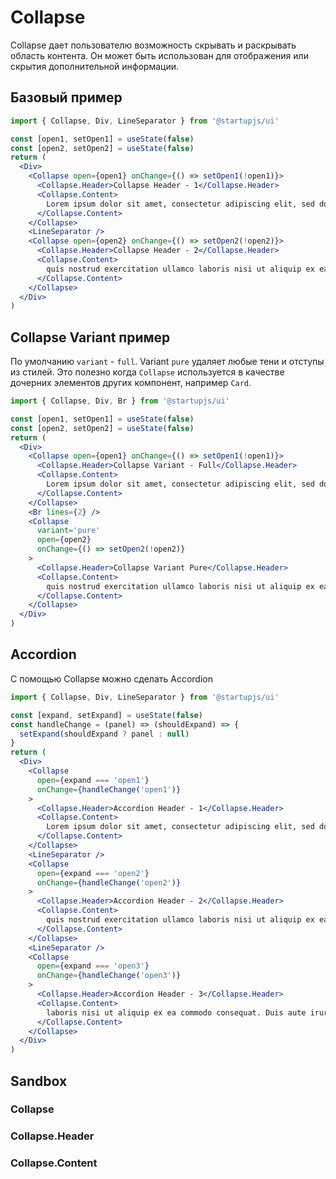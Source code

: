 
# Collapse

Collapse дает пользователю возможность скрывать и раскрывать область контента. Он может быть использован для отображения или скрытия дополнительной информации.

## Базовый пример

```jsx
import { Collapse, Div, LineSeparator } from '@startupjs/ui'
```

```jsx example
const [open1, setOpen1] = useState(false)
const [open2, setOpen2] = useState(false)
return (
  <Div>
    <Collapse open={open1} onChange={() => setOpen1(!open1)}>
      <Collapse.Header>Collapse Header - 1</Collapse.Header>
      <Collapse.Content>
        Lorem ipsum dolor sit amet, consectetur adipiscing elit, sed do eiusmod tempor incididunt ut labore et dolore magna aliqua. Ut enim ad minim veniam, quis nostrud exercitation ullamco laboris nisi ut aliquip ex ea commodo consequat. Duis aute irure dolor in reprehenderit in voluptate velit esse cillum dolore eu fugiat nulla pariatur. Excepteur sint occaecat cupidatat non proident, sunt in culpa qui officia deserunt mollit anim id est laborum
      </Collapse.Content>
    </Collapse>
    <LineSeparator />
    <Collapse open={open2} onChange={() => setOpen2(!open2)}>
      <Collapse.Header>Collapse Header - 2</Collapse.Header>
      <Collapse.Content>
        quis nostrud exercitation ullamco laboris nisi ut aliquip ex ea commodo consequat. Duis aute irure dolor in reprehenderit in voluptate velit esse cillum dolore eu
      </Collapse.Content>
    </Collapse>
  </Div>
)
```

## Collapse Variant пример

По умолчанию `variant` - `full`.
Variant `pure` удаляет любые тени и отступы из стилей. Это полезно когда `Collapse` используется в качестве дочерних элементов других компонент, например `Card`.

```jsx
import { Collapse, Div, Br } from '@startupjs/ui'
```

```jsx example
const [open1, setOpen1] = useState(false)
const [open2, setOpen2] = useState(false)
return (
  <Div>
    <Collapse open={open1} onChange={() => setOpen1(!open1)}>
      <Collapse.Header>Collapse Variant - Full</Collapse.Header>
      <Collapse.Content>
        Lorem ipsum dolor sit amet, consectetur adipiscing elit, sed do eiusmod tempor incididunt ut labore et dolore magna aliqua. Ut enim ad minim veniam, quis nostrud exercitation ullamco laboris nisi ut aliquip ex ea commodo consequat. Duis aute irure dolor in reprehenderit in voluptate velit esse cillum dolore eu fugiat nulla pariatur. Excepteur sint occaecat cupidatat non proident, sunt in culpa qui officia deserunt mollit anim id est laborum
      </Collapse.Content>
    </Collapse>
    <Br lines={2} />
    <Collapse
      variant='pure'
      open={open2}
      onChange={() => setOpen2(!open2)}
    >
      <Collapse.Header>Collapse Variant Pure</Collapse.Header>
      <Collapse.Content>
        quis nostrud exercitation ullamco laboris nisi ut aliquip ex ea commodo consequat. Duis aute irure dolor in reprehenderit in voluptate velit esse cillum dolore eu
      </Collapse.Content>
    </Collapse>
  </Div>
)
```

## Accordion
С помощью Collapse можно сделать Accordion

```jsx
import { Collapse, Div, LineSeparator } from '@startupjs/ui'
```

```jsx example
const [expand, setExpand] = useState(false)
const handleChange = (panel) => (shouldExpand) => {
  setExpand(shouldExpand ? panel : null)
}
return (
  <Div>
    <Collapse
      open={expand === 'open1'}
      onChange={handleChange('open1')}
    >
      <Collapse.Header>Accordion Header - 1</Collapse.Header>
      <Collapse.Content>
        Lorem ipsum dolor sit amet, consectetur adipiscing elit, sed do eiusmod tempor incididunt ut labore et dolore magna aliqua. Ut enim ad minim veniam, quis nostrud exercitation ullamco.
      </Collapse.Content>
    </Collapse>
    <LineSeparator />
    <Collapse
      open={expand === 'open2'}
      onChange={handleChange('open2')}
    >
      <Collapse.Header>Accordion Header - 2</Collapse.Header>
      <Collapse.Content>
        quis nostrud exercitation ullamco laboris nisi ut aliquip ex ea commodo consequat. Duis aute irure dolor in reprehenderit in voluptate velit esse cillum dolore eu.
      </Collapse.Content>
    </Collapse>
    <LineSeparator />
    <Collapse
      open={expand === 'open3'}
      onChange={handleChange('open3')}
    >
      <Collapse.Header>Accordion Header - 3</Collapse.Header>
      <Collapse.Content>
        laboris nisi ut aliquip ex ea commodo consequat. Duis aute irure dolor in reprehenderit in voluptate velit esse cillum dolore eu fugiat nulla pariatur. Excepteur sint occaecat cupidatat non proident, sunt in culpa qui officia deserunt mollit anim id est laborum.
      </Collapse.Content>
    </Collapse>
  </Div>
)
```

## Sandbox

### Collapse

<Sandbox Component={Collapse} />

### Collapse.Header

<Sandbox Component={Collapse.Header} />

### Collapse.Content

<Sandbox Component={Collapse.Content} />
